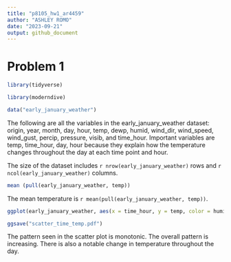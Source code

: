 ```yaml
---
title: "p8105_hw1_ar4459"
author: "ASHLEY ROMO"
date: "2023-09-21"
output: github_document 
---
```



# Problem 1
```r

library(tidyverse)

library(moderndive)

data("early_january_weather")

```

The following are all the variables in the early_january_weather dataset: origin, year, month, day, hour, temp, dewp, humid, wind_dir, wind_speed, wind_gust, percip, pressure, visib, and time_hour. Important variables are temp, time_hour, day, hour because they explain how the temperature changes throughout the day at each time point and hour.

The size of the dataset includes `r nrow(early_january_weather) ` rows and `r ncol(early_january_weather)` columns.

```r

mean (pull(early_january_weather, temp))

```

The mean temperature is `r mean(pull(early_january_weather, temp))`.

```r

ggplot(early_january_weather, aes(x = time_hour, y = temp, color = humid)) + geom_point()

ggsave("scatter_time_temp.pdf")

```

The pattern seen in the scatter plot is monotonic. The overall pattern is increasing. There is also a notable change in temperature throughout the day.

